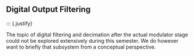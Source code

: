 ## Digital Output Filtering
::: {.justify}

The topic of digital filtering and decimation after the actual modulator stage could not be explored extensively during this semester. We do however want to briefly that subsystem from a conceptual perspective.

